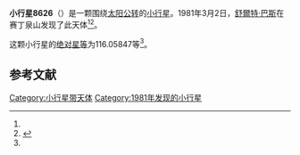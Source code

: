 {{Infobox planet
| bgcolour = #FFFFC0
| name = 8626
| symbol = 
| image = 
| caption = 
| discovery = yes
| discovery_ref = 
| discoverer = [[舒爾特·巴斯|舒爾特·巴斯]]
| discovery_site = [[赛丁泉山|赛丁泉山]] 
| discovered = 1981年3月2日
| designations = yes
| mp_name = 
| named_after = 
| alt_names = 1981 EC18/ 1992 EL26 / 1994 PH37
| mp_category = [[主带小行星|主带小行星]]
| orbit_ref = <ref name="a">[http://ssd.jpl.nasa.gov/sbdb.cgi?sstr=8626 8626] {{Wayback|url=http://ssd.jpl.nasa.gov/sbdb.cgi?sstr=8626 |date=20110609194507 }}，小行星數據庫瀏覽器（JPL Small-Body Database Browser）－[[美国国家航空航天局|美国国家航空航天局]]喷气推进实验室</ref>
| epoch = 2456400.5 (2013年4月18日更新)
| aphelion = {{convert|3.4741727|AU|km|3|abbr=on|lk=out}}
| perihelion = {{convert|2.8917051|AU|km|3|abbr=on}}
| semimajor = {{convert|3.1829389|AU|km|3|abbr=on}}
| eccentricity = 0.0914984
| period = 2074.153524 [[日|日]]<br />5.68[[儒略年|儒略年]]
| avg_speed = 
| inclination = 6.16709
| asc_node = 176.08810
| mean_anomaly = 
| arg_peri = 116.05847
| satellites = 
| physical_characteristics = yes
| dimensions = 
| mass = 
| density = 
| surface_grav = 
| escape_velocity = 
| sidereal_day = 
| axial_tilt = 
| pole_ecliptic_lat = 
| pole_ecliptic_lon = 
| albedo = 
| temperatures= 
| temp_name1 = 
| mean_temp_1 = 
| max_temp_1 = 
| temp_name2 = 
| max_temp_2 = 
| spectral_type = 
| abs_magnitude = 116.05847
}}

'''小行星8626'''（{{lang-en|8626}}）是一颗围绕[[太阳|太阳]][[公转|公转]]的[[小行星|小行星]]。1981年3月2日，[[舒爾特·巴斯|舒爾特·巴斯]]在赛丁泉山发现了此天体<ref name="a" /><ref>{{cite news|title=小行星列表|url=http://cfa-www.harvard.edu/iau/lists/NumberedMPs.txt|accessdate=2013-07-08|newspaper=哈佛大学|archive-date=2008-05-17|archive-url=https://web.archive.org/web/20080517010638/http://cfa-www.harvard.edu/iau/lists/NumberedMPs.txt|dead-url=no}}</ref>。

这颗小行星的[[绝对星等|绝对星等]]为116.05847等<ref name="a" />。

==参考文献==
{{reflist}}
{{Minor Planet Number|[[小行星8625|小行星8625]]|[[小行星8627|小行星8627]]}}

{{小天体}}

[[Category:小行星带天体|Category:小行星带天体]]
[[Category:1981年发现的小行星|Category:1981年发现的小行星]]

{{asteroid-stub}}